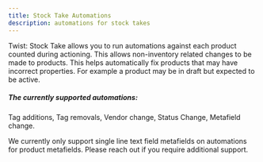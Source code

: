 ```yaml
---
title: Stock Take Automations
description: automations for stock takes
---
```















Twist: Stock Take allows you to run automations against each product counted during actioning. This allows non-inventory related changes to be made to products. This helps automatically fix products that may have incorrect properties. For example a product may be in draft but expected to be active.

##### The currently supported automations:
Tag additions, Tag removals, Vendor change, Status Change, Metafield change.

<Aside type="caution" title="Metafield Support">
We currently only support single line text field metafields on automations for product metafields. Please reach out if you require additional support.
</Aside>





